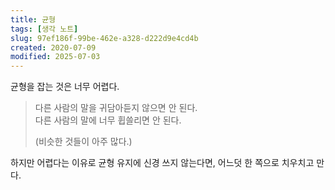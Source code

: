 ```yaml
---
title: 균형
tags: [생각 노트]
slug: 97ef186f-99be-462e-a328-d222d9e4cd4b
created: 2020-07-09
modified: 2025-07-03
---
```


균형을 잡는 것은 너무 어렵다.

> 다른 사람의 말을 귀담아듣지 않으면 안 된다.  
> 다른 사람의 말에 너무 휩쓸리면 안 된다.
>
> (비슷한 것들이 아주 많다.)

하지만 어렵다는 이유로 균형 유지에 신경 쓰지 않는다면, 어느덧 한 쪽으로 치우치고 만다.
